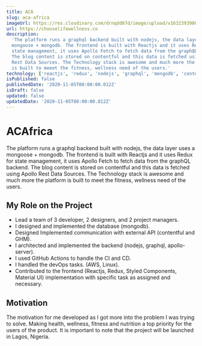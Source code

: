 ```yaml
---
title: ACA
slug: aca-africa
imageUrl: https://res.cloudinary.com/drnqdd87d/image/upload/v1632393986/Personal/chooselife_ajndqs.png
url: https://chooselifewellness.co
description:
  'The platform runs a graphql backend built with nodejs, the data layer uses a
  mongoose + mongodb. The frontend is built with Reactjs and it uses Redux for
  state management, it uses Apollo Fetch to fetch data from the graphQL backend.
  The blog content is stored on contentful and this data is fetched using Apollo
  Rest Data Sources. The Technology stack is awesome and much more the platform
  is built to meeet the fitness, wellness need of the users.'
technology: ['reactjs', 'redux', 'nodejs', 'graphql', 'mongodb', 'contentful']
isPublished: false
publishedDate: '2020-11-05T00:00:00.012Z'
isDraft: false
updated: false
updatedDate: '2020-11-05T00:00:00.012Z'
---
```


# ACAfrica

The platform runs a graphql backend built with nodejs, the data layer uses a
mongoose + mongodb. The frontend is built with Reactjs and it uses Redux for
state management, it uses Apollo Fetch to fetch data from the graphQL backend.
The blog content is stored on contentful and this data is fetched using Apollo
Rest Data Sources. The Technology stack is awesome and much more the platform is
built to meet the fitness, wellness need of the users.

## My Role on the Project

- Lead a team of 3 developer, 2 designers, and 2 project managers.
- I designed and implemented the database (mongodb).
- Designed Implemented communication with external API (contentful and GHM).
- I architected and implemented the backend (nodejs, graphql, apollo-server).
- I used GitHub Actions to handle the CI and CD.
- I handled the devOps tasks. (AWS, Linux).
- Contributed to the frontend (Reactjs, Redux, Styled Components, Material UI)
  implementation with specific task as assigned and necessary.

## Motivation

The motivation for me developed as I got more into the problem I was trying to
solve. Making health, wellness, fitness and nutrition a top priority for the
users of the product. It is important to note that the project will be launched
in Lagos, Nigeria.
